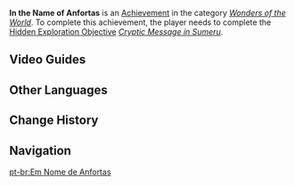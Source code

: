 {{Achievement Infobox
|id           = 81239
|order id     = 1225
|category     = Wonders of the World
|description  = Visit the place where the heroes met their end.
|requirements = Complete ''[[Cryptic Message in Sumeru]]''.
|primogems    = 5
|tracking     = 
|topic        = 
|hidden       = 1
|type         = Exploration
}}
'''In the Name of Anfortas''' is an [[Achievement]] in the category ''[[Wonders of the World]]''. To complete this achievement, the player needs to complete the [[Hidden Exploration Objective]] ''[[Cryptic Message in Sumeru]]''.
<!--
==Gameplay Notes==

==Trivia==
-->
==Video Guides==
{{EVT
|video1   = https://youtu.be/qu1NkMoba6o
|caption1 = Hidden Achievement: In the Name of Anfortas
}}
==Other Languages==
{{Other Languages
|en      = In the Name of Anfortas
|zhs     = 以「安弗塔斯」之名
|zhs_rm  = Yǐ "Ānfútǎsī" zhī Míng
|zht     = 以「安弗塔斯」之名
|zht_rm  = Yǐ "Ānfútǎsī" zhī Míng
|zh_tl   = In the Name of "Anfortas"
|ja      = 「アンフォルタス」の名において
|ja_rm   = "Anforutasu" no Na ni Oite
|ja_tl   = In the Name of "Anfortas"
|ko      = 「안포르타스」의 이름으로
|ko_rm   = "Anporeutaseu"ui Ireumeuro
|ko_tl   = In the Name of "Anfortas"
|es      = ¡En nombre de Anfortas!
|es_tl   = The the Name of Anfortas!
|fr      = Au nom d'Anfortas !
|fr_tl   = In the Name of Anfortas!
|ru      = Во имя Анфортаса
|ru_tl   = In the Name of Anfortas
|th      = ด้วยนามแห่ง Anfortas
|th_rm   = 
|th_tl   = 
|vi      = Với Danh Nghĩa "Anfortas"
|vi_tl   = 
|de      = Im Namen von „Anfortas“
|de_tl   = In the Name of "Anfortas"
|id      = Dalam Nama Anfortas
|id_tl   = In the Name of Anfortas
|pt      = Em Nome de Anfortas
|pt_tl   = 
|tr      = Anfortas Adına
|tr_tl   = 
|it      = Nel nome di Anfortas
|it_tl   = 
}}

==Change History==
{{Change History|3.0}}
<!--
==References==
{{Reflist}}
-->
==Navigation==
{{Achievement Navbox}}

[[pt-br:Em Nome de Anfortas]]
